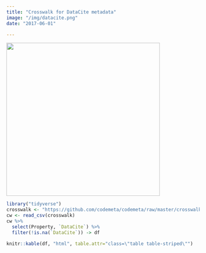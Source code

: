```yaml
---
title: "Crosswalk for DataCite metadata"
image: "/img/datacite.png"
date: "2017-06-01"

---
```


<img src="/img/datacite.png" width="400" />



```r
library("tidyverse")
crosswalk <- "https://github.com/codemeta/codemeta/raw/master/crosswalk.csv"
cw <- read_csv(crosswalk)
cw %>% 
  select(Property, `DataCite`) %>%
  filter(!is.na(`DataCite`)) -> df

knitr::kable(df, "html", table.attr="class=\"table table-striped\"")
```